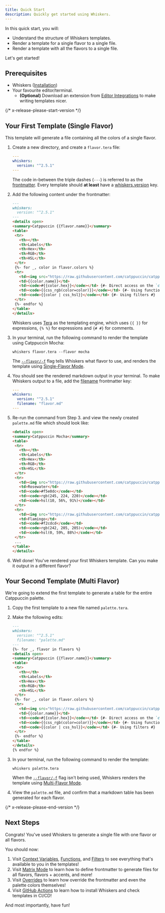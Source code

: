 ```yaml
---
title: Quick Start
description: Quickly get started using Whiskers.
---
```



In this quick start, you will:

- Understand the structure of Whiskers templates.
- Render a template for a single flavor to a single file.
- Render a template with all the flavors to a single file.

Let's get started!

## Prerequisites

- Whiskers ([Installation](/getting-started/installation))
- Your favourite editor/terminal.
  - **(Optional)** Download an extension from [Editor Integrations](/resources/editor-integrations)
    to make writing templates nicer.

{/* x-release-please-start-version */}

## Your First Template (Single Flavor)

This template will generate a file containing all the colors of a single flavor.

<Steps>

1. Create a new directory, and create a `flavor.tera` file:

   ```yaml title="flavor.tera"
   ---
   whiskers:
     version: "^2.5.1"
   ---
   ```

   The code in-between the triple dashes (`---`) is referred to as the
   [frontmatter](/reference/frontmatter). Every template should **at least**
   have a [whiskers.version](/reference/frontmatter#whiskers-version) key.

1. Add the following content under the frontmatter:

   ```markdown title="flavor.tera" ins={5-23}
   ---
   whiskers:
     version: "^2.5.1"
   ---
   <details open>
   <summary>Catppuccin {{flavor.name}}</summary>
   <table>
    <tr>
      <th></th>
      <th>Labels</th>
      <th>Hex</th>
      <th>RGB</th>
      <th>HSL</th>
    </tr>
    {%- for _, color in flavor.colors %}
    <tr>
      <td><img src="https://raw.githubusercontent.com/catppuccin/catppuccin/main/assets/palette/circles/{{flavor.identifier}}_{{color.identifier}}.png" height="23" width="23"/></td>
      <td>{{color.name}}</td>
      <td><code>#{{color.hex}}</code></td> {#- Direct access on the `color` object #}
      <td><code>{{css_rgb(color=color)}}</code></td> {#- Using functions #}
      <td><code>{{color | css_hsl}}</code></td> {#- Using filters #}
    </tr>
    {%- endfor %}
   </table>
   </details>
   ```

   Whiskers uses [Tera](https://keats.github.io/tera/docs/) as the templating
   engine, which uses `{{ }}` for expressions, `{% %}` for expressions and `{# #}`
   for comments.

1. In your terminal, run the following command to render the template using
   Catppuccin Mocha:

   ```console
   whiskers flavor.tera --flavor mocha
   ```

   The [`--flavor/-f`](/reference/cli-options/#-f---flavor-flavor) flag tells
   Whiskers what flavor to use, and renders the template using
   [Single-Flavor Mode](/concepts/single-flavor/).

1. You should see the rendered markdown output in your terminal. To make
   Whiskers output to a file, add the
   [filename](/reference/frontmatter#filename) frontmatter key:

   ```yaml title="flavor.tera" ins={4}
   ---
   whiskers:
     version: "^2.5.1"
     filename: "flavor.md"
   ---
   ```

1. Re-run the command from Step 3. and view the newly created `palette.md` file
   which should look like:

   ```markdown title="flavor.md"
   <details open>
   <summary>Catppuccin Mocha</summary>
   <table>
    <tr>
      <th></th>
      <th>Labels</th>
      <th>Hex</th>
      <th>RGB</th>
      <th>HSL</th>
    </tr>
    <tr>
      <td><img src="https://raw.githubusercontent.com/catppuccin/catppuccin/main/assets/palette/circles/mocha_rosewater.png" height="23" width="23"/></td>
      <td>Rosewater</td>
      <td><code>#f5e0dc</code></td>
      <td><code>rgb(245, 224, 220)</code></td>
      <td><code>hsl(10, 56%, 91%)</code></td>
    </tr>
    <tr>
      <td><img src="https://raw.githubusercontent.com/catppuccin/catppuccin/main/assets/palette/circles/mocha_flamingo.png" height="23" width="23"/></td>
      <td>Flamingo</td>
      <td><code>#f2cdcd</code></td>
      <td><code>rgb(242, 205, 205)</code></td>
      <td><code>hsl(0, 59%, 88%)</code></td>
    </tr>
    ...
   </table>
   </details>
   ```

1. Well done! You've rendered your first Whiskers template. Can you make it
   output in a different flavor?

</Steps>

## Your Second Template (Multi Flavor)

We're going to extend the first template to generate a table for the entire
Catppuccin palette.

<Steps>

1. Copy the first template to a new file named `palette.tera`.

1. Make the following edits:

   ```markdown title="palette.tera" "palette.md" ins={6, 28}
   ---
   whiskers:
     version: "^2.5.1"
     filename: "palette.md"
   ---
   {%- for _, flavor in flavors %}
   <details open>
   <summary>Catppuccin {{flavor.name}}</summary>
   <table>
    <tr>
      <th></th>
      <th>Labels</th>
      <th>Hex</th>
      <th>RGB</th>
      <th>HSL</th>
    </tr>
    {%- for _, color in flavor.colors %}
    <tr>
      <td><img src="https://raw.githubusercontent.com/catppuccin/catppuccin/main/assets/palette/circles/{{flavor.identifier}}_{{color.identifier}}.png" height="23" width="23"/></td>
      <td>{{color.name}}</td>
      <td><code>#{{color.hex}}</code></td> {#- Direct access on the `color` object #}
      <td><code>{{css_rgb(color=color)}}</code></td> {#- Using functions #}
      <td><code>{{color | css_hsl}}</code></td> {#- Using filters #}
    </tr>
    {%- endfor %}
   </table>
   </details>
   {% endfor %}
   ```

1. In your terminal, run the following command to render the template:

   ```console
   whiskers palette.tera
   ```

   When the [`--flavor/-f`](/reference/cli-options/#-f---flavor-flavor) flag isn't
   being used, Whiskers renders the template using
   [Multi-Flavor Mode](/concepts/multi-flavor).

1. View the `palette.md` file, and confirm that a markdown table has been
   generated for each flavor.

</Steps>

{/* x-release-please-end-version */}

## Next Steps

Congrats! You've used Whiskers to generate a single file with one flavor or all
flavors.

You should now:

1. Visit [Context Variables](/reference/context-variables),
   [Functions](/reference/functions), and [Filters](/reference/filters) to see
   everything that's available to you in the templates!
1. Visit [Matrix Mode](/concepts/matrix-mode) to learn how to define
   frontmatter to generate files for all flavors, flavors + accents, and more!
1. Visit [Overrides](/concepts/overrides) to learn how override the
   frontmatter and even the palette colors themselves!
1. Visit [GitHub Actions](/resources/github-actions) to learn how to install
   Whiskers and check templates in CI/CD!

And most importantly, have fun!
